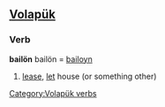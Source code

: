 ==[[Volapük]]==
===Verb===
'''bailön'''
bailön = [[bailoyn]] 
# [[lease]], [[let]] house (or something other)

[[Category:Volapük verbs]]